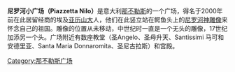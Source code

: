 {{coord|40.848752|14.256096|display=title}}
'''尼罗河小广场（Piazzetta Nilo）'''是意大利[[那不勒斯|那不勒斯]]的一个广场，得名于2000年前在此居留经商的埃及[[亚历山大|亚历山大]]人，他们在此竖立站在鳄鱼头上的[[尼罗河神雕像_(那不勒斯)|尼罗河神雕像]]来怀念自己的祖国。雕像的位置从未移动，中世纪时一直是一个无头的雕像，17世纪加添另一个头。广场附近有数座教堂（圣Angelo、圣母升天、Santissimi 马可和安德里亚、Santa Maria Donnaromita、圣尼古拉斯）和宫殿。

[[Category:那不勒斯广场|Category:那不勒斯广场]]